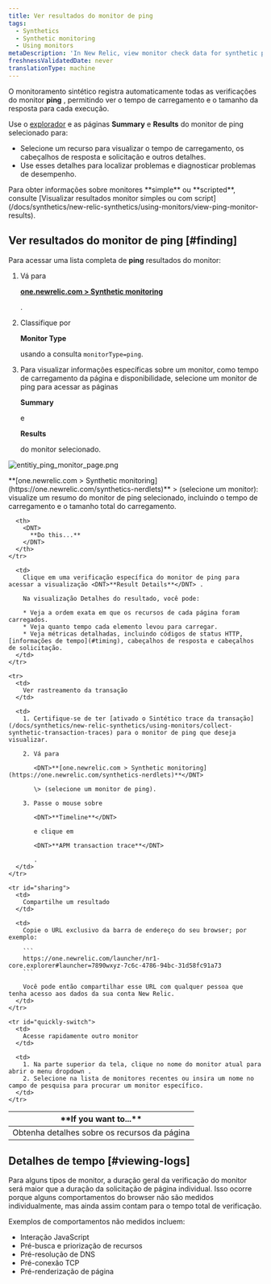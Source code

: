 ```yaml
---
title: Ver resultados do monitor de ping
tags:
  - Synthetics
  - Synthetic monitoring
  - Using monitors
metaDescription: 'In New Relic, view monitor check data for synthetic ping monitors.'
freshnessValidatedDate: never
translationType: machine
---
```



O monitoramento sintético registra automaticamente todas as verificações do monitor <DNT>**ping**</DNT> , permitindo ver o tempo de carregamento e o tamanho da resposta para cada execução.

Use o [explorador](/docs/new-relic-one/use-new-relic-one/ui-data/new-relic-one-entity-explorer-view-performance-across-apps-services-hosts) e as páginas <DNT>**Summary**</DNT> e <DNT>**Results**</DNT> do monitor de ping selecionado para:

* Selecione um recurso para visualizar o tempo de carregamento, os cabeçalhos de resposta e solicitação e outros detalhes.
* Use esses detalhes para localizar problemas e diagnosticar problemas de desempenho.

<Callout variant="tip">
  Para obter informações sobre monitores <DNT>**simple**</DNT> ou <DNT>**scripted**</DNT>, consulte [Visualizar resultados monitor simples ou com script](/docs/synthetics/new-relic-synthetics/using-monitors/view-ping-monitor-results).
</Callout>

## Ver resultados do monitor de ping [#finding]

Para acessar uma lista completa de <DNT>**ping**</DNT> resultados do monitor:

1. Vá para

   <DNT>**[one.newrelic.com > Synthetic monitoring](https://one.newrelic.com/synthetics-nerdlets)**</DNT>

   .

2. Classifique por

   <DNT>**Monitor Type**</DNT>

   usando a consulta `monitorType=ping`.

3. Para visualizar informações específicas sobre um monitor, como tempo de carregamento da página e disponibilidade, selecione um monitor de ping para acessar as páginas

   <DNT>**Summary**</DNT>

   e

   <DNT>**Results**</DNT>

   do monitor selecionado.

<img
  title="Entitiy monitor list"
  alt="entitiy_ping_monitor_page.png"
  src={syntheticViewPingResults}
/>

<figcaption>
  <DNT>**[one.newrelic.com > Synthetic monitoring](https://one.newrelic.com/synthetics-nerdlets)**</DNT> > (selecione um monitor): visualize um resumo do monitor de ping selecionado, incluindo o tempo de carregamento e o tamanho total do carregamento.
</figcaption>

<table id="using">
  <thead>
    <tr>
      <th width={250}>
        <DNT>
          **If you want to...**
        </DNT>
      </th>

      <th>
        <DNT>
          **Do this...**
        </DNT>
      </th>
    </tr>
  </thead>

  <tbody>
    <tr>
      <td>
        Obtenha detalhes sobre os recursos da página
      </td>

      <td>
        Clique em uma verificação específica do monitor de ping para acessar a visualização <DNT>**Result Details**</DNT> .

        Na visualização Detalhes do resultado, você pode:

        * Veja a ordem exata em que os recursos de cada página foram carregados.
        * Veja quanto tempo cada elemento levou para carregar.
        * Veja métricas detalhadas, incluindo códigos de status HTTP, [informações de tempo](#timing), cabeçalhos de resposta e cabeçalhos de solicitação.
      </td>
    </tr>

    <tr>
      <td>
        Ver rastreamento da transação
      </td>

      <td>
        1. Certifique-se de ter [ativado o Sintético trace da transação](/docs/synthetics/new-relic-synthetics/using-monitors/collect-synthetic-transaction-traces) para o monitor de ping que deseja visualizar.

        2. Vá para

           <DNT>**[one.newrelic.com > Synthetic monitoring](https://one.newrelic.com/synthetics-nerdlets)**</DNT>

           \> (selecione um monitor de ping).

        3. Passe o mouse sobre

           <DNT>**Timeline**</DNT>

           e clique em

           <DNT>**APM transaction trace**</DNT>

           .
      </td>
    </tr>

    <tr id="sharing">
      <td>
        Compartilhe um resultado
      </td>

      <td>
        Copie o URL exclusivo da barra de endereço do seu browser; por exemplo:

        ```
        https://one.newrelic.com/launcher/nr1-core.explorer#launcher=7890wxyz-7c6c-4786-94bc-31d58fc91a73
        ```

        Você pode então compartilhar esse URL com qualquer pessoa que tenha acesso aos dados da sua conta New Relic.
      </td>
    </tr>

    <tr id="quickly-switch">
      <td>
        Acesse rapidamente outro monitor
      </td>

      <td>
        1. Na parte superior da tela, clique no nome do monitor atual para abrir o menu dropdown .
        2. Selecione na lista de monitores recentes ou insira um nome no campo de pesquisa para procurar um monitor específico.
      </td>
    </tr>
  </tbody>
</table>

## Detalhes de tempo [#viewing-logs]

Para alguns tipos de monitor, a duração geral da verificação do monitor será maior que a duração da solicitação de página individual. Isso ocorre porque alguns comportamentos do browser não são medidos individualmente, mas ainda assim contam para o tempo total de verificação.

Exemplos de comportamentos não medidos incluem:

* Interação JavaScript
* Pré-busca e priorização de recursos
* Pré-resolução de DNS
* Pré-conexão TCP
* Pré-renderização de página